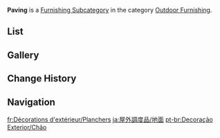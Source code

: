{{Terminology Infobox
|title        = Paving
|image        = Icon Housing Outdoor Furnishing Paving.png
|type         = Item Groups
|type2        = Furnishing Subcategories
|type3        = Exterior Furnishings
|type4        = Outdoor Furnishing
}}
'''Paving''' is a [[Furnishing Subcategory]] in the category [[Outdoor Furnishing]].

==List==
{{Furnishings by Category Table|Outdoor Furnishing Paving|nocategory=1|version=1}}

==Gallery==
{{Furnishings by Category Gallery|Outdoor Furnishing Paving}}

==Change History==
{{Change History|2.2}}

==Navigation==
{{Furnishing Navbox|exterior}}

[[Category:Outdoor Furnishing Paving| ]]

[[fr:Décorations d'extérieur/Planchers]]
[[ja:屋外調度品/地面]]
[[pt-br:Decoração Exterior/Chão]]